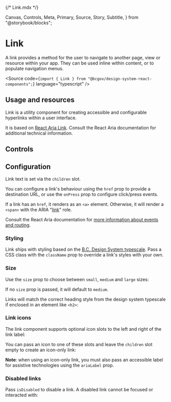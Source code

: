 {/* Link.mdx */}

  Canvas,
  Controls,
  Meta,
  Primary,
  Source,
  Story,
  Subtitle,
} from "@storybook/blocks";


<Meta title="Utility/Link" />

# Link

<Subtitle>
  A link provides a method for the user to navigate to another page, view or
  resource within your app. They can be used inline within content, or to
  populate navigation menus.
</Subtitle>

<Source
  code={`import { Link } from "@bcgov/design-system-react-components";`}
  language="typescript"
/>

## Usage and resources

Link is a utility component for creating accessible and configurable hyperlinks within a user interface.

It is based on [React Aria Link](https://react-spectrum.adobe.com/react-aria/Link.html). Consult the React Aria documentation for additional technical information.

## Controls

<Primary of={LinkStories} />
<Controls of={LinkStories.LinkTemplate} />

## Configuration

Link text is set via the `children` slot.

You can configure a link's behaviour using the `href` prop to provide a destination URL, or use the `onPress` prop to configure click/press events.

If a link has an `href`, it renders as an `<a>` element. Otherwise, it will render a `<span>` with the ARIA "[link](https://developer.mozilla.org/en-US/docs/Web/Accessibility/ARIA/Roles/link_role)" role.

Consult the React Aria documentation for [more information about events and routing](https://react-spectrum.adobe.com/react-aria/Link.html#events).

### Styling

Link ships with styling based on the [B.C. Design System typescale](https://www2.gov.bc.ca/gov/content?id=72C2CD6E05494C84B9A072DD9C6A5342). Pass a CSS class with the `className` prop to override a link's styles with your own.

### Size

Use the `size` prop to choose between `small`, `medium` and `large` sizes:

<Canvas of={LinkStories.SmallLink} />
<Canvas of={LinkStories.MediumLink} />
<Canvas of={LinkStories.LargeLink} />

If no `size` prop is passed, it will default to `medium`.

Links will match the correct heading style from the design system typescale if enclosed in an element like `<h2>`:

<Canvas of={LinkStories.LinkInHeading} />

### Link icons

The link component supports optional icon slots to the left and right of the link label:

<Canvas of={LinkStories.LinkWithLeftIcon} />
<Canvas of={LinkStories.LinkWithRightIcon} />

You can pass an icon to one of these slots and leave the `children` slot empty to create an icon-only link:

<Canvas of={LinkStories.IconOnlyLink} />

**Note**: when using an icon-only link, you must also pass an accessible label for assistive technologies using the `ariaLabel` prop.

### Disabled links

Pass `isDisabled` to disable a link. A disabled link cannot be focused or interacted with:

<Canvas of={LinkStories.DisabledLink} />
